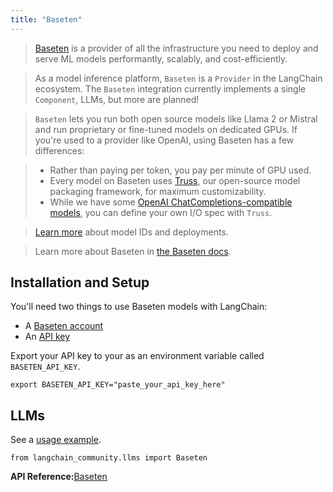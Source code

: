 ```yaml
---
title: "Baseten"
---
```


> [Baseten](https://baseten.co) is a provider of all the infrastructure you need to deploy and serve ML models performantly, scalably, and cost-efficiently.

> As a model inference platform, `Baseten` is a `Provider` in the LangChain ecosystem. The `Baseten` integration currently implements a single `Component`, LLMs, but more are planned!

> `Baseten` lets you run both open source models like Llama 2 or Mistral and run proprietary or fine-tuned models on dedicated GPUs. If you're used to a provider like OpenAI, using Baseten has a few differences:

> * Rather than paying per token, you pay per minute of GPU used.
> * Every model on Baseten uses [Truss](https://truss.baseten.co/welcome), our open-source model packaging framework, for maximum customizability.
> * While we have some [OpenAI ChatCompletions-compatible models](https://docs.baseten.co/api-reference/openai), you can define your own I/O spec with `Truss`.

> [Learn more](https://docs.baseten.co/deploy/lifecycle) about model IDs and deployments.

> Learn more about Baseten in [the Baseten docs](https://docs.baseten.co/).

## Installation and Setup

You'll need two things to use Baseten models with LangChain:

* A [Baseten account](https://baseten.co)
* An [API key](https://docs.baseten.co/observability/api-keys)

Export your API key to your as an environment variable called `BASETEN_API_KEY`.

```
export BASETEN_API_KEY="paste_your_api_key_here"
```

## LLMs

See a [usage example](/src/oss/integrations/llms/baseten).

```
from langchain_community.llms import Baseten
```

**API Reference:**[Baseten](https://python.langchain.com/api_reference/community/llms/langchain_community.llms.baseten.Baseten.html)
